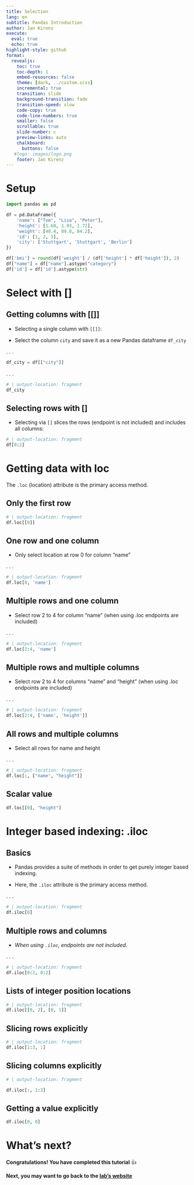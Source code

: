 ```yaml
---
title: Selection
lang: en
subtitle: Pandas Introduction
author: Jan Kirenz
execute:
  eval: true
  echo: true
highlight-style: github
format:
  revealjs: 
    toc: true
    toc-depth: 1
    embed-resources: false
    theme: [dark, ../custom.scss]  
    incremental: true
    transition: slide
    background-transition: fade
    transition-speed: slow
    code-copy: true
    code-line-numbers: true
    smaller: false
    scrollable: true
    slide-number: c
    preview-links: auto
    chalkboard: 
      buttons: false
   #logo: images/logo.png
    footer: Jan Kirenz
---
```


# Setup

```python
import pandas as pd

df = pd.DataFrame({
    'name': ["Tom", "Lisa", "Peter"],
    'height': [1.68, 1.93, 1.72],
    'weight': [48.4, 89.8, 84.2],
    'id': [1, 2, 3],
    'city': ['Stuttgart', 'Stuttgart', 'Berlin']
})

df['bmi'] = round(df['weight'] / (df['height'] * df['height']), 2)
df["name"] = df["name"].astype("category")
df['id'] = df['id'].astype(str)
```

# Select with []

## Getting columns with [[]]

- Selecting a single column with `[[]]`:

- Select the column `city` and save it as a new Pandas dataframe `df_city`

. . .

```python
df_city = df[["city"]]

```


. . .
```python
# | output-location: fragment
df_city

```


## Selecting rows with []


- Selecting via `[]` slices the rows (endpoint is not included) and includes all columns:

```python
# | output-location: fragment
df[0:2]
```


# Getting data with loc


The `.loc` (location) attribute is the primary access method. 


## Only the first row


```python
# | output-location: fragment
df.loc[[0]]
```


## One row and one column 

- Only select location at row 0 for column "name"

. . .

```python
# | output-location: fragment
df.loc[0, 'name']
```

## Multiple rows and one column

- Select row 2 to 4 for column "name" (when using .loc endpoints are included)

. . .

```python
# | output-location: fragment
df.loc[2:4, 'name']
```

## Multiple rows and multiple columns

- Select row 2 to 4 for columns "name" and "height" (when using .loc endpoints are included)

. . .

```python
# | output-location: fragment
df.loc[2:4, ['name', 'height']]
```

## All rows and multiple columns

- Select all rows for name and height

. . .

```python
# | output-location: fragment
df.loc[:, ["name", "height"]]
```

## Scalar value

```python
df.loc[[0], "height"]
```


# Integer based indexing: .iloc

## Basics {.smaller}

- Pandas provides a suite of methods in order to get purely integer based indexing. 

- Here, the `.iloc` attribute is the primary access method. 

. . .
```python
# | output-location: fragment
df.iloc[0]
```

## Multiple rows and columns

- *When using `.iloc`, endpoints are not included.*

. . .

```python
# | output-location: fragment
df.iloc[0:2, 0:2]
```


## Lists of integer position locations

```python
# | output-location: fragment
df.iloc[[0, 2], [0, 1]]
```


## Slicing rows explicitly

```python
# | output-location: fragment
df.iloc[1:3, :]
```

## Slicing columns explicitly

```python
# | output-location: fragment

df.iloc[:, 1:3]
```


## Getting a value explicitly

```python
df.iloc[0, 0]
```


# What's next? {background-image="../images/logo.png" background-opacity="0.5"}

**Congratulations! You have completed this tutorial** 👍


**Next, you may want to go back to the [lab's website](https://kirenz.github.io/lab-pandas-intro/)**